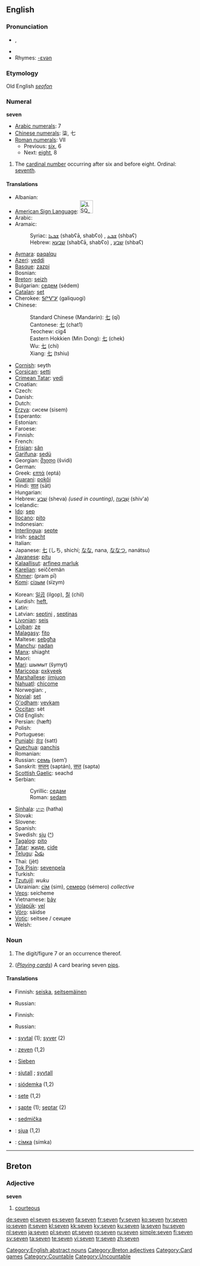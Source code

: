 {{wikipedia}}
==English==

{{rank|political|reading|German|776|seven|notice|week|stone}}

===Pronunciation===
* {{IPA|/ˈsɛvən/}}, {{SAMPA|/"sEv@n/}}
* {{audio|en-us-seven.ogg|Audio (US)}}
* Rhymes: [[Rhymes:English:-ɛvən|-ɛvən]]

===Etymology===
Old English ''[[seofon]]''

===Numeral===
'''seven'''

* [[w:Arabic numerals|Arabic numerals]]: 7
* [[w:Chinese numerals|Chinese numerals]]: 柒, 七
* [[w:Roman numerals|Roman numerals]]: VII
** Previous: [[six]], 6
** Next: [[eight]], 8

# {{cardinal}} The [[cardinal number]] occurring after six and before eight. Ordinal: [[seventh]].

====Translations====
{{trans-top|cardinal number}}
* Albanian: {{t-|sq|shtatë|xs=Albanian}}
* [[American Sign Language]]: [[Image:LSQ 7.jpg|35px]]
* Arabic: {{ARchar|[[سبعة]]}} {{unicode|(sábʕa)}}
* Aramaic:
*: Syriac: [[ܫܒܥܐ]] (shabʕā, shabʕo) {{m}}, [[ܫܒܥ]] (shbaʕ) {{f}}
*: Hebrew: [[שבעא]] (shabʕā, shabʕo) {{m}}, [[שבע]] (shbaʕ) {{f}}
* [[Aymara]]: [[paqalqu]]
* [[Azeri]]: [[yeddi]]
* [[Basque]]: [[zazpi]]
* Bosnian: {{t-|bs|sedam}}
* [[Breton]]: [[seizh]]
* Bulgarian: [[седем]] (sédem)
* [[Catalan]]: [[set]]
* Cherokee: [[ᎦᎵᏉᎩ]] (galiquogi)
* Chinese:
*: Standard Chinese (Mandarin): [[七]] (qī)
*: Cantonese: [[七]] (chat1)
*: Teochew: cig4
*: Eastern Hokkien (Min Dong): [[七]] (chek)
*: Wu: [[七]] (chi)
*: Xiang: [[七]] (tshiu)
* [[Cornish]]: seyth
* [[Corsican]]: [[setti]]
* [[Crimean Tatar]]: [[yedi#Crimean Tatar|yedi]]
* Croatian: {{t+|hr|sedam}}
* Czech: {{t+|cs|sedm}}
* Danish: {{t+|da|syv}}
* Dutch: {{t+|nl|zeven}}
* [[Erzya]]: сисем (sisem)
* Esperanto: {{t+|eo|sep|xs=Esperanto}}
* Estonian: {{t-|et|seitse}}
* Faroese: {{t+|fo|sjey|xs=Faroese}}
* Finnish: {{t+|fi|seitsemän}}
* French: {{t+|fr|sept}}
* [[Frisian]]: [[sân]]
* [[Garífuna]]: [[sedü]]
* Georgian: [[შვიდი]] (švidi)
* German: {{t+|de|sieben}}
* Greek: [[επτά]] (eptá)
* [[Guarani]]: [[pokõi]]
* Hindi: [[सात]] (sāt)
* Hungarian: {{t+|hu|hét}}
* Hebrew: [[שבע|שֶׁבַע]] (sheva) {{f}} ''(used in counting)'', [[שבעה|שִׁבְעָה]] (shiv'a) {{m}}
* Icelandic: {{t+|is|sjö}}
* [[Ido]]: [[sep]]
* [[Ilocano]]: [[pito]]
* Indonesian: {{t-|id|tujuh|xs=Indonesian}}
* [[Interlingua]]: [[septe]]
* Irish: [[seacht]]
* Italian: {{t+|it|sette}}
* Japanese: [[七]] (しち, shichí; [[なな]], nana, [[ななつ]], nanátsu)
* [[Javanese]]: [[pitu]]
* [[Kalaallisut]]: [[arfineq marluk]]
* [[Karelian]]: seiččemän
* [[Khmer]]: {{KMchar|[[ប្រាំពីរ]]}} (pram pī)
* [[Komi]]: [[сізым]] (sïzym)
{{trans-mid}}
* Korean: [[일곱]] (ilgop), [[칠]] (chil)
* Kurdish: [[heft]], {{KUchar|[[حه‌وت]]}}
* Latin: {{t+|la|septem}}
* Latvian: [[septiņi]] {{m}}, [[septiņas]] {{f}}
* [[Livonian]]: [[seis]]
* [[Lojban]]: [[ze]]
* [[Malagasy]]: [[fito]]
* Maltese: [[sebgħa]]
* [[Manchu]]: [[nadan]]
* [[Manx]]: shiaght
* Maori: {{t+|mi|whitu|xs=Maori}}
* [[Mari]]: шымыт (šymyt)
* [[Maricopa]]: [[pxkyeek]]
* [[Marshallese]]: [[jimjuon]]
* [[Nahuatl]]: [[chicome]]
* Norwegian: {{t+|no|sju}}, {{t+|no|syv}}
* [[Novial]]: [[set]]
* [[O'odham]]: [[vevkam]]
* [[Occitan]]: sèt
* Old English: {{t-|ang|seofon|xs=Old English}}
* Persian: {{FAchar|[[هفت|هَفت]]}} (hæft)
* Polish: {{t+|pl|siedem}}
* Portuguese: {{t+|pt|sete}}
* [[Punjabi]]: [[ਸੱਤ]] (satt)
* [[Quechua]]: [[qanchis]]
* Romanian: {{t-|ro|şapte}}
* Russian: [[семь]] (sem’)
* Sanskrit: [[सप्तन्]] (saptán), [[सप्त]] (sapta)
* [[Scottish Gaelic]]: seachd
* Serbian:
*: Cyrillic: [[седам#Serbian|седам]]
*: Roman: [[sedam#Serbian|sedam]]
* [[Sinhala]]: [[හත]] (hatha)
* Slovak: {{t-|sk|sedem}}
* Slovene: {{t+|sl|sedem}}
* Spanish: {{t+|es|siete}}
* Swedish: [[sju]] ([[:sv:sju|^]])
* [[Tagalog]]: [[pito]]
* [[Tatar]]: [[җиде#Tatar|җиде]], [[cide#Tatar|cide]]
* [[Telugu]]: [[ఏడు]]
* Thai: {{THchar|[[เจ็ด]]}} (jèt)
* [[Tok Pisin]]: [[sevenpela]]
* Turkish: {{t+|tr|yedi}}
* [[Tzutujil]]: ''wuku''
* Ukrainian: [[сім]] (sim), [[семеро]] (sémero) ''collective''
* [[Veps]]: seicheme
* Vietnamese: [[bảy]]
* [[Volapük]]: [[vel]]
* [[Võro]]: säidse
* [[Votic]]: seitsee / сеицее
* Welsh: {{t+|cy|saith|xs=Welsh}}
{{trans-bottom}}

===Noun===
{{en-noun|s|-}}

# The digit/figure 7 or an occurrence thereof.
# {{countable}} (''[[playing_cards|Playing cards]]'') A card bearing seven [[pip]]s.

====Translations====
{{trans-top|the figure seven}}
* Finnish: [[seiska]], [[seitsemäinen]]
{{trans-mid}}
* Russian: {{t|ru|семёрка|f|tr=s'em'órka|sc=Cyrl}}
{{trans-bottom}}

{{trans-top|a card bearing seven pips}}
* Finnish: {{t-|fi|seiska}}
{{trans-mid}}
* Russian: {{t|ru|семёрка|f|tr=s'em'órka|sc=Cyrl}}
{{trans-bottom}}

{{checktrans-top}}
* {{ttbc|Danish}}: [[syvtal]] {{n}} (1); [[syver]] {{c}} (2)
* {{ttbc|Dutch}}: [[zeven]] {{f}} (1,2)
* {{ttbc|German}}: [[Sieben]] {{f}}
* {{ttbc|Norwegian}}: [[sjutall]] {{n}}; [[syvtall]] {{n}}
* {{ttbc|Polish}}: [[siódemka]] {{f}} (1,2)
{{checktrans-mid}}
* {{ttbc|Portuguese}}: [[sete]] {{m}} (1,2)
* {{ttbc|Romanian}}: [[şapte]] {{m}} (1); [[şeptar]] {{m}} (2)
* {{ttbc|Slovak}}: [[sedmička#Slovak|sedmička]] {{f}}
* {{ttbc|Swedish}}: [[sjua]] (1,2)
* {{ttbc|Ukrainian}}: [[сімка]] (símka) {{f}}
{{checktrans-bottom}}

[[Category:English abstract nouns]]

----

==Breton==

===Adjective===
'''seven'''

# [[courteous]]

[[Category:Breton adjectives]]
[[Category:Card games]]
[[Category:Countable]]
[[Category:Uncountable]]

[[de:seven]]
[[el:seven]]
[[es:seven]]
[[fa:seven]]
[[fr:seven]]
[[fy:seven]]
[[ko:seven]]
[[hy:seven]]
[[io:seven]]
[[it:seven]]
[[kl:seven]]
[[kk:seven]]
[[ky:seven]]
[[ku:seven]]
[[la:seven]]
[[hu:seven]]
[[nl:seven]]
[[ja:seven]]
[[pl:seven]]
[[pt:seven]]
[[ro:seven]]
[[ru:seven]]
[[simple:seven]]
[[fi:seven]]
[[sv:seven]]
[[ta:seven]]
[[te:seven]]
[[vi:seven]]
[[tr:seven]]
[[zh:seven]]
